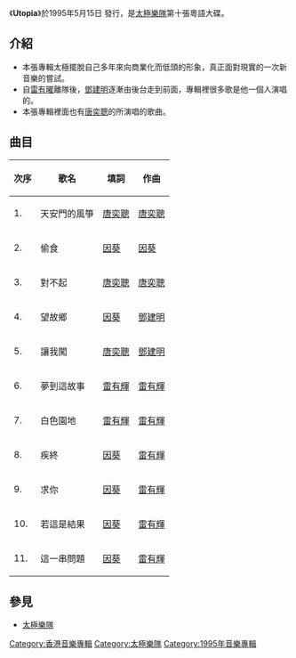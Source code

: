 {{Album infobox | <!-- See Wikipedia:WikiProject_Albums -->
|  Name        = Utopia
|  Type        = [[專輯|專輯]]
|  Artist      = [[太極樂隊|太極樂隊]]
|  Cover       = 
|  Background  = 
|  Released    = 1995年5月15日 
|  Recorded    = 1995年2月
|  Genre       = [[粵語流行音樂|粵語流行音樂]]
|  Label       = [[星光唱片|星光唱片]]
|  Last album  = [[4U_(太極專輯)|4U]]<br/>（1993年12月16日）
|  This album  = '''Utopia '''<br/>（1995年5月15日）
|  Next album  = [[一伍壹拾|一伍壹拾]]<br/>（1999年10月）
}}
《'''Utopia'''》於1995年5月15日 發行，是[[太極樂隊|太極樂隊]]第十張粵語大碟。

==介紹==
*本張專輯太極擺脫自己多年來向商業化而低頭的形象，真正面對現實的一次新音樂的嘗試。
*自[[雷有曜|雷有曜]]離隊後，[[鄧建明|鄧建明]]逐漸由後台走到前面，專輯裡很多歌是他一個人演唱的。
*本張專輯裡面也有[[唐奕聰|唐奕聰]]的所演唱的歌曲。

==曲目==
{| class="wikitable"
|-
!次序
!歌名
!填詞
!作曲
|-
| 1. || 天安門的風箏|| [[唐奕聰|唐奕聰]] ||[[唐奕聰|唐奕聰]]
|-
| 2. || 偷食 || [[因葵|因葵]] ||[[因葵|因葵]]
|-
| 3. || 對不起  || [[唐奕聰|唐奕聰]] ||[[唐奕聰|唐奕聰]]
|-
| 4. || 望故鄉  || [[因葵|因葵]] || [[鄧建明|鄧建明]]
|-
| 5. || 讓我闖 || [[唐奕聰|唐奕聰]] || [[鄧建明|鄧建明]]
|-
| 6. || 夢到這故事  || [[雷有輝|雷有輝]] || [[雷有輝|雷有輝]]
|-
| 7. || 白色園地  || [[雷有輝|雷有輝]] || [[雷有輝|雷有輝]]
|-
| 8. || 疾終 || [[因葵|因葵]] || [[雷有輝|雷有輝]]
|-
| 9. || 求你  || [[因葵|因葵]] || [[雷有輝|雷有輝]]
|-
| 10. || 若這是結果  || [[因葵|因葵]] || [[雷有輝|雷有輝]]
|-
| 11. || 這一串問題  || [[因葵|因葵]] || [[雷有輝|雷有輝]]
|}

==參見==
*[[太極樂隊|太極樂隊]]

{{album-stub}}
{{太極樂隊}}
[[Category:香港音樂專輯|Category:香港音樂專輯]]
[[Category:太極樂隊|Category:太極樂隊]]
[[Category:1995年音樂專輯|Category:1995年音樂專輯]]